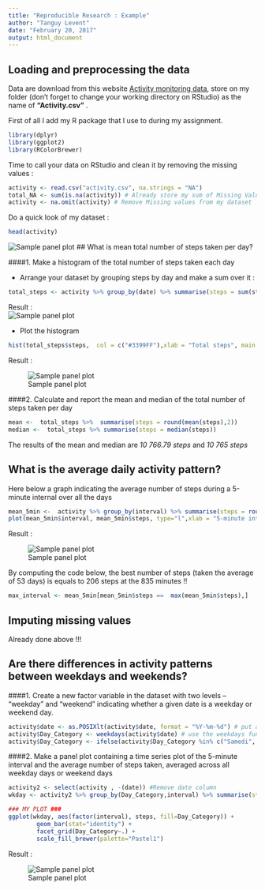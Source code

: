 ```yaml
---
title: "Reproducible Research : Example"
author: "Tanguy Levent"
date: "February 20, 2017"
output: html_document
---
```



## Loading and preprocessing the data

Data are download from this website [Activity monitoring data](https://d396qusza40orc.cloudfront.net/repdata%2Fdata%2Factivity.zip), store on my folder (don't
forget to change your working directory on RStudio) as the name of **"Activity.csv"** .

First of all I add my R package that I use to during my assignment.  
```r
library(dplyr)
library(ggplot2)
library(RColorBrewer)
```

Time to call your data on RStudio and clean it by removing the missing values :

```r
activity <- read.csv("activity.csv", na.strings = "NA")
total_NA <- sum(is.na(activity)) # Already store my sum of Missing Value for forward
activity <- na.omit(activity) # Remove Missing values from my dataset  
```

Do a quick look of my dataset : 

```r
head(activity)
```
![Sample panel plot](instructions_fig/head activity.png) 
## What is mean total number of steps taken per day?  

####1. Make a histogram of the total number of steps taken each day  

- Arrange your dataset by grouping steps by day  and make a sum over it :  

```r
total_steps <- activity %>% group_by(date) %>% summarise(steps = sum(steps))
```

Result :  
![Sample panel plot](instructions_fig/Total Steps.png)
  
- Plot the histogram
```r
hist(total_steps$steps,  col = c("#3399FF"),xlab = "Total steps", main = "Total steps by day")
```

Result : 

![Sample panel plot](instructions_fig/plot1.png)

####2. Calculate and report the mean and median of the total number of steps taken per day
```r
mean <-  total_steps %>%  summarise(steps = round(mean(steps),2))
median <-  total_steps %>% summarise(steps = median(steps))
```

The results of the mean and median are *10 766.79 steps* and *10 765 steps*

## What is the average daily activity pattern?

Here below a graph indicating the average number of steps during a 5-minute internal over all the days
```r
mean_5min <-  activity %>% group_by(interval) %>% summarise(steps = round(mean(steps),2))
plot(mean_5min$interval, mean_5min$steps, type="l",xlab = "5-minute interval", ylab = "Number of steps",main = "Average steps of 5 min interval",col = c("#FF6666"))
```

Result :

![Sample panel plot](instructions_fig/plot2.png)

By computing the code below, the best number of steps (taken the average of 53 days) is equals to 206 steps at the 835 minutes !!
```r
max_interval <- mean_5min[mean_5min$steps ==  max(mean_5min$steps),]
```

## Imputing missing values

Already done above !!!

## Are there differences in activity patterns between weekdays and weekends?

####1. Create a new factor variable in the dataset with two levels – “weekday” and “weekend” indicating whether a given date is a weekday or weekend day.

```r
activity$date <- as.POSIXlt(activity$date, format = "%Y-%m-%d") # put a format date 
activity$Day_Category <- weekdays(activity$date) # use the weekdays function to display day name
activity$Day_Category <- ifelse(activity$Day_Category %in% c("Samedi", "Dimanche"), "weekend", "weekday")
```

####2. Make a panel plot containing a time series plot of the 5-minute interval and the average number of steps taken, averaged across all weekday days or weekend days
```r
activity2 <- select(activity , -(date)) #Remove date column
wkday <- activity2 %>% group_by(Day_Category,interval) %>% summarise(steps = round(mean(steps),2)) # Arrange dataset for plotting

### MY PLOT ###
ggplot(wkday, aes(factor(interval), steps, fill=Day_Category)) + 
        geom_bar(stat="identity") + 
        facet_grid(Day_Category~.) + 
        scale_fill_brewer(palette="Pastel1")
```

Result : 

![Sample panel plot](instructions_fig/plot3.png)